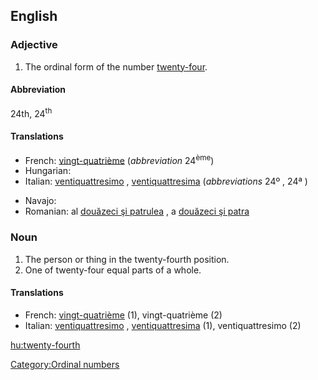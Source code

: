 ==English==

===Adjective===
{{en-adj|-}}

# The ordinal form of the number [[twenty-four]].

====Abbreviation====
24th, 24<sup>th</sup>

====Translations====
{{trans-top|the ordinal form of the number twenty-four}}
* French: [[vingt-quatrième]] (''abbreviation'' 24<sup>ème</sup>)
* Hungarian: {{t+|hu|huszonnegyedik}}
* Italian: [[ventiquattresimo]] {{m}}, [[ventiquattresima]] {{f}} (''abbreviations'' 24º {{m}}, 24ª {{f}})
{{trans-mid}}
* Navajo: {{tø|nv|naadiin dííʼ góneʼ}}
* Romanian: al [[douăzeci şi patrulea]] {{m}}, a [[douăzeci şi patra]] {{f}}
{{trans-bottom}}

===Noun===
{{en-noun}}

# The person or thing in the twenty-fourth position.
# One of twenty-four equal parts of a whole.

====Translations====

* French: [[vingt-quatrième]] {{m|f}} (1), vingt-quatrième {{m}} (2)
* Italian: [[ventiquattresimo]] {{m}}, [[ventiquattresima]] {{f}} (1), ventiquattresimo {{m}} (2)

[[Category:Ordinal numbers]]

[[hu:twenty-fourth]]